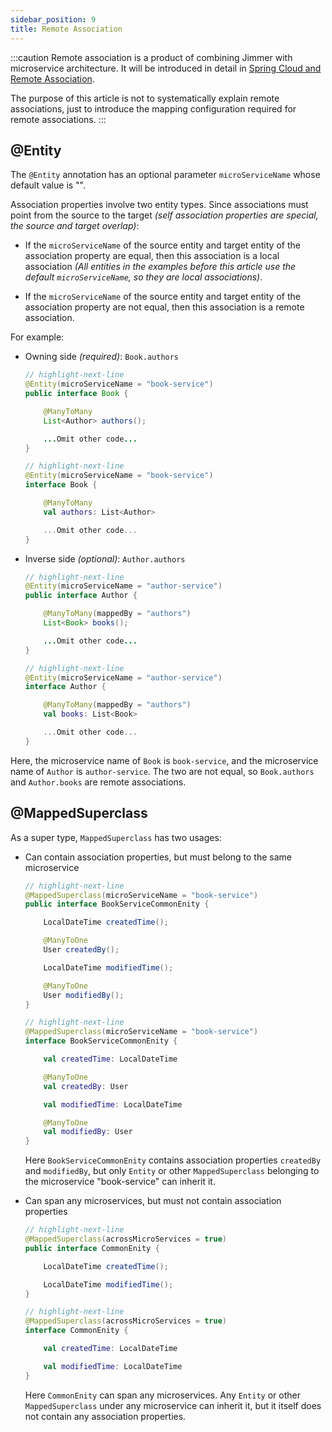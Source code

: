 ```yaml
---
sidebar_position: 9
title: Remote Association
---
```



:::caution
Remote association is a product of combining Jimmer with microservice architecture. It will be introduced in detail in [Spring Cloud and Remote Association](../../spring/spring-cloud).

The purpose of this article is not to systematically explain remote associations, just to introduce the mapping configuration required for remote associations.
:::

## @Entity  

The `@Entity` annotation has an optional parameter `microServiceName` whose default value is "".

Association properties involve two entity types. Since associations must point from the source to the target *(self association properties are special, the source and target overlap)*:

- If the `microServiceName` of the source entity and target entity of the association property are equal, then this association is a local association *(All entities in the examples before this article use the default `microServiceName`, so they are local associations)*.

- If the `microServiceName` of the source entity and target entity of the association property are not equal, then this association is a remote association.

For example:

-   Owning side *(required)*: `Book.authors`

    <Tabs groupId="language">
    <TabItem value="java" label="Java">

    ```java title="Book.java"
    // highlight-next-line 
    @Entity(microServiceName = "book-service")
    public interface Book {

        @ManyToMany
        List<Author> authors();

        ...Omit other code...
    }
    ```

    </TabItem>
    <TabItem value="kotlin" label="Kotlin">

    ```kotlin title="Book.kt"
    // highlight-next-line
    @Entity(microServiceName = "book-service") 
    interface Book {

        @ManyToMany
        val authors: List<Author>

        ...Omit other code...
    }
    ```

    </TabItem>
    </Tabs>

-   Inverse side *(optional)*: `Author.authors`

    <Tabs groupId="language">
    <TabItem value="java" label="Java">

    ```java title="Author.java"
    // highlight-next-line
    @Entity(microServiceName = "author-service")
    public interface Author {

        @ManyToMany(mappedBy = "authors") 
        List<Book> books();

        ...Omit other code...
    }
    ```

    </TabItem>
    <TabItem value="kotlin" label="Kotlin">

    ```kotlin title="Author.kt"
    // highlight-next-line
    @Entity(microServiceName = "author-service")
    interface Author {

        @ManyToMany(mappedBy = "authors")
        val books: List<Book>

        ...Omit other code...
    }
    ```

    </TabItem>
    </Tabs>
    
Here, the microservice name of `Book` is `book-service`, and the microservice name of `Author` is `author-service`. The two are not equal, so `Book.authors` and `Author.books` are remote associations.

## @MappedSuperclass  

As a super type, `MappedSuperclass` has two usages:

-   Can contain association properties, but must belong to the same microservice

    <Tabs groupId="language">
    <TabItem value="java" label="Java">

    ```java title="BookServiceCommonEnity.java" 
    // highlight-next-line
    @MappedSuperclass(microServiceName = "book-service")
    public interface BookServiceCommonEnity {

        LocalDateTime createdTime();

        @ManyToOne  
        User createdBy();

        LocalDateTime modifiedTime();

        @ManyToOne
        User modifiedBy();
    }
    ```

    </TabItem>
    <TabItem value="kotlin" label="Kotlin">

    ```kotlin title="BookServiceCommonEnity.kt"
    // highlight-next-line
    @MappedSuperclass(microServiceName = "book-service") 
    interface BookServiceCommonEnity {

        val createdTime: LocalDateTime

        @ManyToOne
        val createdBy: User

        val modifiedTime: LocalDateTime

        @ManyToOne
        val modifiedBy: User
    }
    ```

    </TabItem>
    </Tabs>

    Here `BookServiceCommonEnity` contains association properties `createdBy` and `modifiedBy`, but only `Entity` or other `MappedSuperclass` belonging to the microservice "book-service" can inherit it.
    
-   Can span any microservices, but must not contain association properties

    <Tabs groupId="language">
    <TabItem value="java" label="Java">

    ```java title="CommonEnity.java"
    // highlight-next-line
    @MappedSuperclass(acrossMicroServices = true)
    public interface CommonEnity {

        LocalDateTime createdTime();

        LocalDateTime modifiedTime(); 
    }
    ```

    </TabItem>
    <TabItem value="kotlin" label="Kotlin">

    ```kotlin title="CommonEnity.kt"
    // highlight-next-line
    @MappedSuperclass(acrossMicroServices = true)  
    interface CommonEnity {

        val createdTime: LocalDateTime

        val modifiedTime: LocalDateTime
    }
    ```

    </TabItem>
    </Tabs>

    Here `CommonEnity` can span any microservices. Any `Entity` or other `MappedSuperclass` under any microservice can inherit it, but it itself does not contain any association properties.